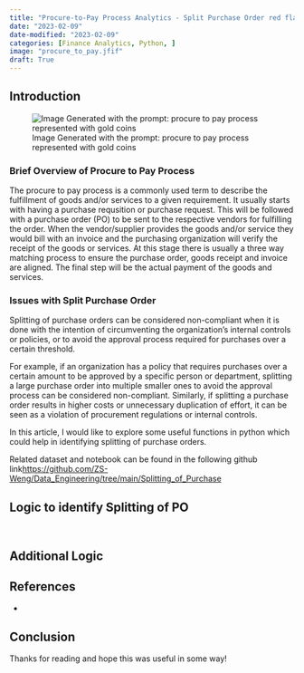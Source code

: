 ```yaml
---
title: "Procure-to-Pay Process Analytics - Split Purchase Order red flag detection using Python"
date: "2023-02-09"
date-modified: "2023-02-09"
categories: [Finance Analytics, Python, ]
image: "procure_to_pay.jfif"
draft: True
---
```


## Introduction

![Image Generated with the prompt: procure to pay process represented with gold coins](procure_to_pay.jfif)

### Brief Overview of Procure to Pay Process

The procure to pay process is a commonly used term to describe the fulfillment of goods and/or services to a given requirement. It usually starts with having a purchase requsition or purchase request. This will be followed with a purchase order (PO) to be sent to the respective vendors for fulfilling the order. When the vendor/supplier provides the goods and/or service they would bill with an invoice and the purchasing organization will verify the receipt of the goods or services. At this stage there is usually a three way matching process to ensure the purchase order, goods receipt and invoice are aligned. The final step will be the actual payment of the goods and services. 

### Issues with Split Purchase Order

Splitting of purchase orders can be considered non-compliant when it is done with the intention of circumventing the organization's internal controls or policies, or to avoid the approval process required for purchases over a certain threshold.

For example, if an organization has a policy that requires purchases over a certain amount to be approved by a specific person or department, splitting a large purchase order into multiple smaller ones to avoid the approval process can be considered non-compliant. Similarly, if splitting a purchase order results in higher costs or unnecessary duplication of effort, it can be seen as a violation of procurement regulations or internal controls.

In this article, I would like to explore some useful functions in python which could help in identifying splitting of purchase orders.

Related dataset and notebook can be found in the following github link<https://github.com/ZS-Weng/Data_Engineering/tree/main/Splitting_of_Purchase>


## Logic to identify Splitting of PO


```python



```


## Additional Logic

## References

- 

## Conclusion

Thanks for reading and hope this was useful in some way!